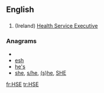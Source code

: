 ==English==

==={{initialism}}===
{{infl|en|initialism}}

# (Ireland) [[w:Health Service Executive|Health Service Executive]]

===Anagrams===
* {{alphagram|[[EH&S#English|EH&S]]}} 
* [[esh#English|esh]]
* [[he's#English|he's]]
* [[she#English|she]], [[s/he#English|s/he]], [[(s)he#English|(s)he]], [[SHE#English|SHE]]


[[fr:HSE]]
[[tr:HSE]]